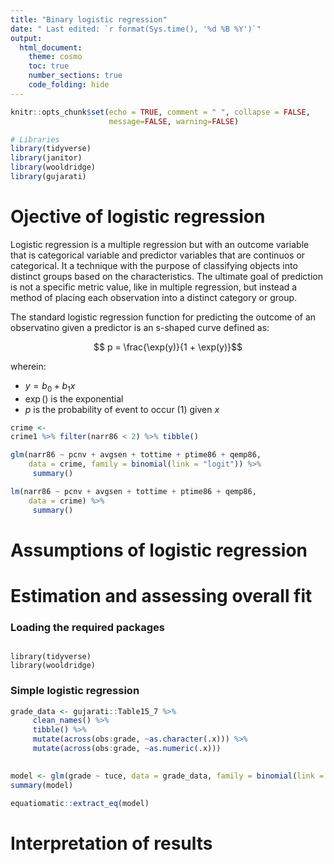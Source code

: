 ```yaml
---
title: "Binary logistic regression"
date: " Last edited: `r format(Sys.time(), '%d %B %Y')`"
output:
  html_document:
    theme: cosmo
    toc: true
    number_sections: true
    code_folding: hide
---
```



```r
knitr::opts_chunk$set(echo = TRUE, comment = " ", collapse = FALSE,
                      message=FALSE, warning=FALSE)

# Libraries
library(tidyverse)
library(janitor)
library(wooldridge)
library(gujarati)

```


# Ojective of logistic regression

Logistic regression is a multiple regression but with an outcome variable that is categorical variable and predictor variables that are continuos or categorical. It a technique with the purpose of classifying objects into distinct groups based on the characteristics. The ultimate goal of prediction is not a specific metric value, like in multiple regression, but instead a method of placing each observation into a distinct category or group.


The standard logistic regression function for predicting the outcome of an observatino given a predictor is an s-shaped curve defined as:

$$ p  = \frac{\exp(y)}{1 + \exp(y)}$$

wherein:

- $y = b_0 + b_1x$
- $\exp()$ is the exponential
- $p$ is the probability of event to occur (1) given $x$

```r
crime <- 
crime1 %>% filter(narr86 < 2) %>% tibble()

glm(narr86 ~ pcnv + avgsen + tottime + ptime86 + qemp86, 
    data = crime, family = binomial(link = "logit")) %>% 
     summary()

lm(narr86 ~ pcnv + avgsen + tottime + ptime86 + qemp86, 
    data = crime) %>% 
     summary()
```




# Assumptions of logistic regression



# Estimation and assessing overall fit

### Loading the required packages {-}

```

library(tidyverse)
library(wooldridge)

```

### Simple logistic regression {-}

```r
grade_data <- gujarati::Table15_7 %>% 
     clean_names() %>% 
     tibble() %>% 
     mutate(across(obs:grade, ~as.character(.x))) %>% 
     mutate(across(obs:grade, ~as.numeric(.x)))
     

model <- glm(grade ~ tuce, data = grade_data, family = binomial(link = "logit"))
summary(model)
```


```r
equatiomatic::extract_eq(model)
```


# Interpretation of results



